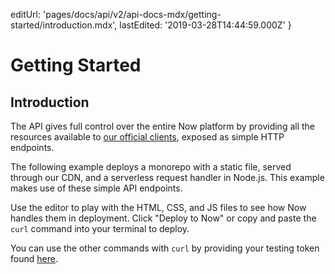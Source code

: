 
  editUrl: 'pages/docs/api/v2/api-docs-mdx/getting-started/introduction.mdx',
  lastEdited: '2019-03-28T14:44:59.000Z'
}

# Getting Started

## Introduction

The <Now color="#000" /> API gives full control over the entire Now platform by providing all the resources available to [our official clients](/download), exposed as simple HTTP endpoints.

The following example deploys a monorepo with a static file, served through our CDN, and a serverless request handler in Node.js. This example makes use of these simple API endpoints.

Use the editor to play with the HTML, CSS, and JS files to see how Now handles them in deployment. Click "Deploy to Now" or copy and paste the `curl` command into your terminal to deploy.

You can use the other commands with `curl` by providing your testing token found [here](/account/tokens).

<Introduction />
